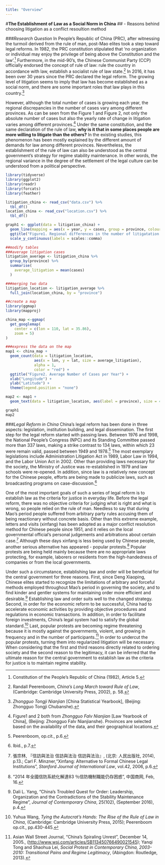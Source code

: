 ```yaml
---
title: "Overview"
---
```


#**The Establishment of Law as a Social Norm in China**
## - Reasons behind choosing litigation as a conflict resoultion method

###*Research Question*
In People's Republic of China (PRC), after witnessing the turmoil derived from the rule of man, post-Mao elites took a step toward legal reforms. In 1982, the PRC constitution stipulated that 'no organization or individual may enjoy the privilege of being above the Constitution and the law'.^[Constitution of the People's Republic of China (1982), Article 5.]  Furthermore, in the mid-90's, the Chinese Communist Party (CCP) officially endorsed the concept of rule of law: rule the country in accordance with law, establish a socialist rule of law state.^[Randall Peerenboom, *China's Long March toward Rule of Law*, (Cambridge: Cambridge University Press, 2002), p. 58.] In 2016, it has been over 30 years since the PRC declared the legal reform. The growing level of litigation seems to imply that law has become established as a social norm, and there are some important roles that law plays in this country.^[*Zhongguo Tongji Nianjian* [China Statistical Yearbook], (Beijing: Zhongguo Tongji Chubanshe).]

However, although the total number of cases is growing each year, the regional discrepancies in the number of cases vary among different provinces. As can be seen from the Figure 1 and Figure 2, not only the absolute number of cases but also the yearly rate of change in litigation varies among different provinces.^[Figure1 and 2 both from *Zhongguo Falv Nianjian* [Law Yearbook of China], (Beijing: Zhongguo Falv Nianjianshe). Provinces are selected based on the availability of the data, and their geographical locations.] Under the same constitution, and the same declaration of the rule of law, **why is it that in some places people are more willing to litigate than the others?** In the existing studies, this phenomenon has been mostly explained by the different amount of demands for law among different provinces. Nevertheless, the establishment of the rule of law can also be understood as the central government's strategy for regime stability maintenance. In other words, the regional variance in the degree of the settlement of the legal culture can be understood from a political perspective.

```r
library(tidyverse)
library(ggplot2)
library(readr)
library(forcats)
library(feather)

litigation_china <- read_csv("data.csv") %>%
  tbl_df()
location_china <- read_csv("location.csv") %>%
  tbl_df()
```

```r
graph1 <- ggplot(data = litigation_china) +
  geom_line(mapping = aes(x = year, y = cases, group = province, colour = province)) +
  ggtitle("Figure1. Regional differences in the number of litigatation cases") +
  scale_y_continuous(labels = scales::comma)
```

```r
##modify tables
###average litigation cases
litigation_average <- litigation_china %>%
  group_by(province) %>%
  summarise(
    average_litigation = mean(cases)
  )

###merging two data
litigation_location <- litigation_average %>%
  full_join(location_china, by = "province")

##create a map
library(ggmap)
library(mapproj)

china_map <-ggmap(
  get_googlemap(
    center = c(lon = 110, lat = 35.86),
    zoom = 5)
)

###express the data on the map
map1 <- china_map +
  geom_count(data = litigation_location,
             aes(x = lon, y = lat, size = average_litigation),
             alpha = 1,
             color = "red") +
  ggtitle("Figure2. Average Number of Cases per Year") +
  xlab("Longitude") +
  ylab("Latitude") +
  theme(legend.position = "none")

map2 <- map1 +
  geom_text(data = litigation_location, aes(label = province), size = 4)

```

```r
graph1
map2
```

###*Legal Reform in China*
China's legal reform has been done in three aspects: legislation, institution building, and legal dissemination. The first step for the legal reform started with passing laws. Between 1976 and 1998, the National People's Congress (NPC) and its Standing Committee passed more than 337 laws, making a strike contrast to 134 laws, within which 23 were remain valid, passed between 1949 and 1978.^[Peerenboom, op.cit., p.6.] The most exemplary legislations include Administration Litigation Act in 1989, Labor Law in 1994, and the Labor Union Act in 2002. Other than providing laws necessary for the society, the Ministry of Justice was re-established in 1979 and law schools were re-opened. In addition, since law is a relatively new concept for the Chinese people, efforts are being made to publicize laws, such as broadcasting programs on case-discussion.^[Ibid., p.7.]

One of the most important goals of such a series of legal reform is to establish law as the criteria for justice in everyday life. Before the legal reform, there was no objective criteria for judging what is right and what is wrong, so people relied on the rule of man. Needless to say that during Mao's period people suffered from arbitrary party rules accusing them of being reactionary without concrete basis. Other than this extreme example, letters and visits (xinfang) has been adopted as a major conflict resolution method for Chinese people since 1951, and it relies on the local governmental official's personal judgements and arbitrations about certain case.^[張宗林, 『信訪與法治 信訪與法治 信訪與法治』, (北京: 人民出版社, 2014), p.13.; Carl F. Minzner,"Xinfang: Alternative to Formal Chinese Legal Institutions", *Stanford Journal of International Law*, vol.42, 2006, p.6.] Although these days xinfang is less being used by Chinese people, another serious alternative has appeared - popular protests.^["2014 年全國信防系統化解達83 ％信防機制職能仍存困惑", 中国商网, Feb, 16.] Popular protests are being held mainly because there are no appropriate laws protecting, for example, laborers or residents from the high-handedness of companies or from the local governments.
	
Under such a circumstance, establishing law and order will be beneficial for the central government for three reasons. First, since Deng Xiaoping, Chinese elites started to recognize the limitations of arbitrary and forceful methods employed throughout Mao's period in governing the society, and to find kinder and gentler systems for maintaining order more efficient and desirable.^[Dali L. Yang, “China’s Troubled Quest for Order: Leadership, Organization and the Contradictions of the Stability Maintenance Regime”, *Journal of Contemporary China*, 25(102), (September 2016), p.4.] Establishing law and order suits well to the changed strategy. Second, in order for the economic reform to be successful, China had to accelerate economic activities by providing objective procedures and regulations in economic transactions. In addition, in order to facilitate foreign investments, China's legal system had to satisfy the global standard.^[Yuhua Wang, *Tying the Autocrat's Hands: The Rise of the Rule of Law in China*, (Cambridge: Cambridge University Press, 2015); Peerenboom op.cit., pp.430-445.] Last, popular protests are becoming regime threatening because it is mostly against the governments, violent, and growing in frequency and in the number of participants.^[Asian Wall Street Journal, "China's Spiraling Unrest", December 14, 2005., ([http://www.wsj.com/articles/SB113450766490021545](http://www.wsj.com/articles/SB113450766490021545)); Yanqi Tong and Shaohua Lei, *Social Protest in Contemporary China, 2003-2010: Transitional Pains and Regime Legitimacy*, (Abingdon:  Routledge, 2013).] In order to undercut the popular protests, turning them into regularized litigation will be necessary. When considering that the first and third reasons directly related to ordering society and the second reason to the legitimacy, it can be inferred that the ultimate reason for the central government to establish law as the criteria for justice is to maintain regime stability.
